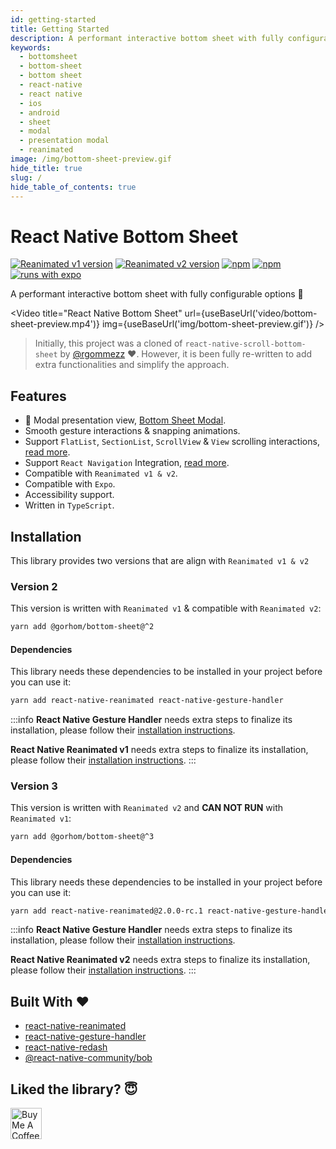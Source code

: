 ```yaml
---
id: getting-started
title: Getting Started
description: A performant interactive bottom sheet with fully configurable options 🚀
keywords:
  - bottomsheet
  - bottom-sheet
  - bottom sheet
  - react-native
  - react native
  - ios
  - android
  - sheet
  - modal
  - presentation modal
  - reanimated
image: /img/bottom-sheet-preview.gif
hide_title: true
slug: /
hide_table_of_contents: true
---
```


# React Native Bottom Sheet

[![Reanimated v1 version](https://img.shields.io/github/package-json/v/gorhom/react-native-bottom-sheet/master?label=Reanimated%20v1&style=flat-square)](https://www.npmjs.com/package/@gorhom/bottom-sheet) [![Reanimated v2 version](https://img.shields.io/github/package-json/v/gorhom/react-native-bottom-sheet/v3?label=Reanimated%20v2&style=flat-square)](https://www.npmjs.com/package/@gorhom/bottom-sheet) [![npm](https://img.shields.io/npm/l/@gorhom/bottom-sheet?style=flat-square)](https://www.npmjs.com/package/@gorhom/bottom-sheet) [![npm](https://img.shields.io/badge/types-included-blue?style=flat-square)](https://www.npmjs.com/package/@gorhom/bottom-sheet) [![runs with expo](https://img.shields.io/badge/Runs%20with%20Expo-4630EB.svg?style=flat-square&logo=EXPO&labelColor=f3f3f3&logoColor=000)](https://expo.io/)

A performant interactive bottom sheet with fully configurable options 🚀


<Video
  title="React Native Bottom Sheet"
  url={useBaseUrl('video/bottom-sheet-preview.mp4')}
  img={useBaseUrl('img/bottom-sheet-preview.gif')}
/>

> Initially, this project was a cloned of `react-native-scroll-bottom-sheet` by [@rgommezz](https://github.com/rgommezz) ❤️. However, it is been fully re-written to add extra functionalities and simplify the approach.

## Features

- 🌟 Modal presentation view, [Bottom Sheet Modal](./modal).
- Smooth gesture interactions & snapping animations.
- Support `FlatList`, `SectionList`, `ScrollView` & `View` scrolling interactions, [read more](./scrollables).
- Support `React Navigation` Integration, [read more](./react-navigation-integration).
- Compatible with `Reanimated v1 & v2`.
- Compatible with `Expo`.
- Accessibility support.
- Written in `TypeScript`.

## Installation

This library provides two versions that are align with `Reanimated v1 & v2`

### Version 2

This version is written with `Reanimated v1` & compatible with `Reanimated v2`:

```bash
yarn add @gorhom/bottom-sheet@^2
```

#### Dependencies

This library needs these dependencies to be installed in your project before you can use it:

```bash
yarn add react-native-reanimated react-native-gesture-handler
```

:::info
**React Native Gesture Handler** needs extra steps to finalize its installation, please follow their [installation instructions](https://github.com/software-mansion/react-native-gesture-handler).

**React Native Reanimated v1** needs extra steps to finalize its installation, please follow their [installation instructions](https://docs.swmansion.com/react-native-reanimated/docs/1.x.x/getting_started).
:::

### Version 3

This version is written with `Reanimated v2` and **CAN NOT RUN** with `Reanimated v1`:

```bash
yarn add @gorhom/bottom-sheet@^3
```

#### Dependencies

This library needs these dependencies to be installed in your project before you can use it:

```bash
yarn add react-native-reanimated@2.0.0-rc.1 react-native-gesture-handler
```

:::info
**React Native Gesture Handler** needs extra steps to finalize its installation, please follow their [installation instructions](https://github.com/software-mansion/react-native-gesture-handler).

**React Native Reanimated v2** needs extra steps to finalize its installation, please follow their [installation instructions](https://docs.swmansion.com/react-native-reanimated/docs/installation).
:::

## Built With ❤️

- [react-native-reanimated](https://github.com/software-mansion/react-native-reanimated)
- [react-native-gesture-handler](https://github.com/software-mansion/react-native-gesture-handler)
- [react-native-redash](https://github.com/wcandillon/react-native-redash)
- [@react-native-community/bob](https://github.com/react-native-community/bob)

## Liked the library? 😇

<a rel="nofollow" href="https://www.buymeacoffee.com/gorhom" target="_blank">
  <img
    src="https://cdn.buymeacoffee.com/buttons/default-red.png"
    alt="Buy Me A Coffee"
    height="50"
  />
</a>
